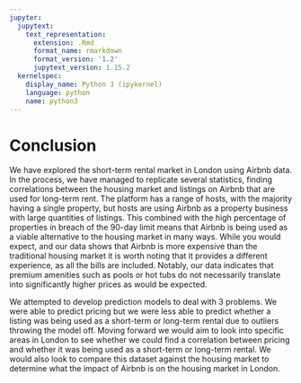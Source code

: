 ---
jupyter:
  jupytext:
    text_representation:
      extension: .Rmd
      format_name: rmarkdown
      format_version: '1.2'
      jupytext_version: 1.15.2
  kernelspec:
    display_name: Python 3 (ipykernel)
    language: python
    name: python3
---

# Conclusion

We have explored the short-term rental market in London using Airbnb data. In the process, we have managed to replicate several statistics, finding correlations between the housing market and listings on Airbnb that are used for long-term rent. The platform has a range of hosts, with the majority having a single property, but hosts are using Airbnb as a property business with large quantities of listings. This combined with the high percentage of properties in breach of the 90-day limit means that Airbnb is being used as a viable alternative to the housing market in many ways. While you would expect, and our data shows that Airbnb is more expensive than the traditional housing market it is worth noting that it provides a different experience, as all the bills are included. Notably, our data indicates that premium amenities such as pools or hot tubs do not necessarily translate into significantly higher prices as would be expected.

We attempted to develop prediction models to deal with 3 problems. We were able to predict pricing but we were less able to predict whether a listing was being used as a short-term or long-term rental due to outliers throwing the model off. Moving forward we would aim to look into specific areas in London to see whether we could find a correlation between pricing and whether it was being used as a short-term or long-term rental. We would also look to compare this dataset against the housing market to determine what the impact of Airbnb is on the housing market in London. 
